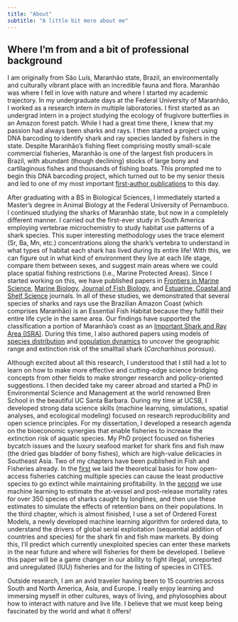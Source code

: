 ```yaml
---
title: "About"
subtitle: "A little bit more about me"
---
```


## Where I'm from and a bit of professional background
I am originally from São Luís, Maranhão state, Brazil, an environmentally and culturally vibrant place with an incredible fauna and flora. Maranhão was where I fell in love with nature and where I started my academic trajectory. In my undergraduate days at the Federal University of Maranhão, I worked as a research intern in multiple laboratories. I first started as an undergrad intern in a project studying the ecology of frugivore butterflies in an Amazon forest patch. While I had a great time there, I knew that my passion had always been sharks and rays. I then started a project using DNA barcoding to identify shark and ray species landed by fishers in the state. Despite Maranhão's fishing fleet comprising mostly small-scale commercial fisheries, Maranhão is one of the largest fish producers in Brazil, with abundant (though declining) stocks of large bony and cartilaginous fishes and thousands of fishing boats. This prompted me to begin this DNA barcoding project, which turned out to be my senior thesis and led to one of my most important [first-author publications](https://www.nature.com/articles/s41598-018-21683-5) to this day.

After graduating with a BS in Biological Sciences, I immediately started a Master's degree in Animal Biology at the Federal University of Pernambuco. I continued studying the sharks of Maranhão state, but now in a completely different manner. I carried out the first-ever study in South America employing vertebrae microchemistry to study habitat use patterns of a shark species. This super interesting methodology uses the trace element (Sr, Ba, Mn, etc.) concentrations along the shark's vertebra to understand in what types of habitat each shark has lived during its entire life! With this, we can figure out in what kind of environment they live at each life stage, compare them between sexes, and suggest main areas where we could place spatial fishing restrictions (i.e., Marine Protected Areas). Since I started working on this, we have published papers in [Frontiers in Marine Science](https://www.frontiersin.org/journals/marine-science/articles/10.3389/fmars.2020.00125/full), [Marine Biology](https://link.springer.com/article/10.1007/s00227-025-04599-3), [Journal of Fish Biology](https://onlinelibrary.wiley.com/doi/abs/10.1111/jfb.14858), and [Estuarine, Coastal and Shelf Science](https://www.sciencedirect.com/science/article/abs/pii/S0272771424003494) journals. In all of these studies, we demonstrated that several species of sharks and rays use the Brazilian Amazon Coast (which comprises Maranhão) is an Essential Fish Habitat because they fulfill their entire life cycle in the same area. Our findings have supported the classification a portion of Maranhão's coast as an [Important Shark and Ray Area (ISRA)](https://sharkrayareas.org/portfolio-item/reentrancias-maranhenses-isra/). During this time, I also authored papers using models of [species distribution](https://onlinelibrary.wiley.com/doi/abs/10.1002/aqc.3293) and [population dynamics](https://journals.plos.org/plosone/article?id=10.1371/journal.pone.0236146) to uncover the geographic range and extinction risk of the smalltail shark (*Carcharhinus porosus*).

Although excited about all this research, I understood that I still had a lot to learn on how to make more effective and cutting-edge science bridging concepts from other fields to make stronger research and policy-oriented suggestions. I then decided take my career abroad and started a PhD in Environmental Science and Management at the world renowned Bren School in the beautiful UC Santa Barbara. During my time at UCSB, I developed strong data science skills (machine learning, simulations, spatial analyses, and ecological modeling) focused on research reproducibility and open science principles. For my dissertation, I developed a research agenda on the bioeconomic synergies that enable fisheries to increase the extinction risk of aquatic species. My PhD project focused on fisheries bycatch issues and the luxury seafood market for shark fins and fish maw (the dried gas bladder of bony fishes), which are high-value delicacies in Southeast Asia. Two of my chapters have been published in Fish and Fisheries already. In the [first](https://onlinelibrary.wiley.com/doi/full/10.1111/faf.12858) we laid the theoretical basis for how open-access fisheries catching multiple species can cause the least productive species to go extinct while maintaining profitability. In the [second](https://onlinelibrary.wiley.com/doi/full/10.1111/faf.12892) we use machine learning to estimate the at-vessel and post-release mortality rates for over 350 species of sharks caught by longlines, and then use these estimates to simulate the effects of retention bans on their populations. In the third chapter, which is almost finished, I use a set of Ordered Forest Models, a newly developed machine learning algorithm for ordered data, to understand the drivers of global serial exploitation (sequential addition of countries and species) for the shark fin and fish maw markets. By doing this, I'll predict which currently unexploited species can enter these markets in the near future and where will fisheries for them be developed. I believe this paper will be a game changer in our ability to fight illegal, unreported and unregulated (IUU) fisheries and for the listing of species in CITES.

Outside research, I am an avid traveler having been to 15 countries across South and North America, Asia, and Europe. I really enjoy learning and immersing myself in other cultures, ways of living, and phylosophies about how to interact with nature and live life. I believe that we must keep being fascinated by the world and what it offers!
